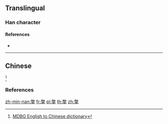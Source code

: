 {{character info/new}}
==Translingual==

===Han character===
{{Han char|rn=64|rad=手|as=12|sn=16|four=|canj=FKQ|ids=⿱敝手}}

====References====
* {{Han ref|kx=0453.210|dkj=12677|dj=0803.040|hdz=31940.040|uh=6486|ud=25734}}

----

==Chinese==
{{zh-see|撇|v}}<ref>[http://www.mdbg.net/chindict/chindict.php?page=worddict&wdrst=0&wdqb=%E6%92%86 MDBG English to Chinese dictionary]</ref>

===References===
<references />

[[zh-min-nan:撆]]
[[fr:撆]]
[[pl:撆]]
[[th:撆]]
[[zh:撆]]